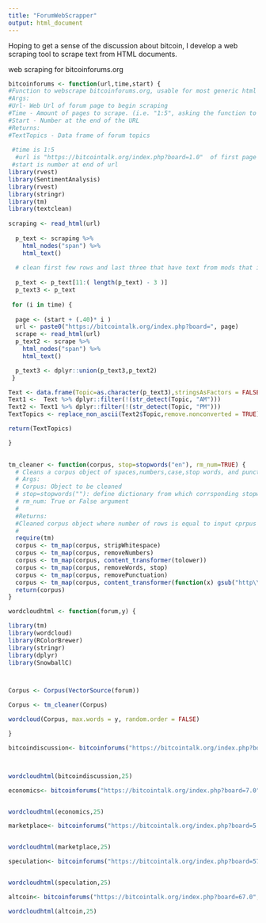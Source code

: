 ```yaml
---
title: "ForumWebScrapper"
output: html_document
---
```

Hoping to get a sense of the discussion about bitcoin, I develop a web scraping tool to scrape text from HTML documents. 

web scraping for bitcoinforums.org

```r

bitcoinforums <- function(url,time,start) {
#Function to webscrape bitcoinforums.org, usable for most generic html forums.  
#Args:
#Url- Web Url of forum page to begin scraping
#Time - Amount of pages to scrape. (i.e. "1:5", asking the function to scrape 5 additional pages of same forum topic, for a total of 6 pages)
#Start - Number at the end of the URL
#Returns:
#TextTopics - Data frame of forum topics 
  
 #time is 1:5
  #url is "https://bitcointalk.org/index.php?board=1.0"  of first page
 #start is number at end of url
library(rvest)
library(SentimentAnalysis)
library(rvest)
library(stringr)
library(tm)
library(textclean)
  
scraping <- read_html(url)
  
  p_text <- scraping %>%
    html_nodes("span") %>%
    html_text()
  
  # clean first few rows and last three that have text from mods that isn't relevant
    
  p_text <- p_text[11:( length(p_text) - 3 )]
  p_text3 <- p_text
  
 for (i in time) {
 
  page <- (start + (.40)* i )  
  url <- paste0("https://bitcointalk.org/index.php?board=", page)
  scrape <- read_html(url)  
  p_text2 <- scrape %>%
    html_nodes("span") %>%
    html_text()

  p_text3 <- dplyr::union(p_text3,p_text2)  
 }

Text <- data.frame(Topic=as.character(p_text3),stringsAsFactors = FALSE)    
Text1 <-  Text %>% dplyr::filter(!(str_detect(Topic, "AM")))
Text2 <- Text1 %>% dplyr::filter(!(str_detect(Topic, "PM")))
TextTopics <- replace_non_ascii(Text2$Topic,remove.nonconverted = TRUE)

return(TextTopics)

}
 
```



```r
tm_cleaner <- function(corpus, stop=stopwords("en"), rm_num=TRUE) {
  # Cleans a corpus object of spaces,numbers,case,stop words, and punctuation
  # Args:
  # Corpus: Object to be cleaned
  # stop=stopwords(""): define dictionary from which corrsponding stopwords will be pulled
  # rm_num: True or False argument
  #
  #Returns: 
  #Cleaned corpus object where number of rows is equal to input cprpus object.
  #
  require(tm)
  corpus <- tm_map(corpus, stripWhitespace)
  corpus <- tm_map(corpus, removeNumbers)
  corpus <- tm_map(corpus, content_transformer(tolower))
  corpus <- tm_map(corpus, removeWords, stop)
  corpus <- tm_map(corpus, removePunctuation)
  corpus <- tm_map(corpus, content_transformer(function(x) gsub("http\\w+", "", x)))
  return(corpus)
}
```



```r
wordcloudhtml <- function(forum,y) {

library(tm)
library(wordcloud)
library(RColorBrewer)
library(stringr)
library(dplyr)
library(SnowballC)



Corpus <- Corpus(VectorSource(forum))

Corpus <- tm_cleaner(Corpus)

wordcloud(Corpus, max.words = y, random.order = FALSE)

}

```



```r
bitcoindiscussion<- bitcoinforums("https://bitcointalk.org/index.php?board=1.0",1:10,1.0)



wordcloudhtml(bitcoindiscussion,25)
```


```r
economics<- bitcoinforums("https://bitcointalk.org/index.php?board=7.0",1:3,7.0)


wordcloudhtml(economics,25)
```


```r
marketplace<- bitcoinforums("https://bitcointalk.org/index.php?board=5.0",1:10,5.0)


wordcloudhtml(marketplace,25)
```


```r
speculation<- bitcoinforums("https://bitcointalk.org/index.php?board=57.0",1:10,57.0)


wordcloudhtml(speculation,25)
```


```r
altcoin<- bitcoinforums("https://bitcointalk.org/index.php?board=67.0",1:10,67.0)

wordcloudhtml(altcoin,25)
```







